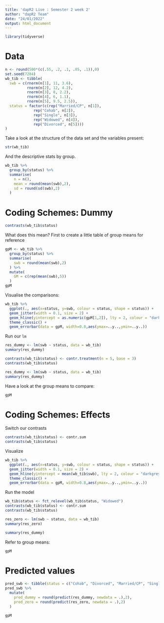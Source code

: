 ```yaml
---
title: 'dapR2 Live : Semester 2 week 2'
author: "dapR2 Team"
date: "24/01/2022"
output: html_document
---
```


```r
library(tidyverse)
```

# Data

```r
n <- round(500*(c(.55, .2, .1, .05, .1)),0)
set.seed(7284)
wb_tib <- tibble(
  swb = c(rnorm(n[1], 11, 3.6),
          rnorm(n[2], 12, 4.2),
          rnorm(n[3], 8, 2.2),
          rnorm(n[4], 6, 1.1),
          rnorm(n[5], 9.5, 2.5)),
  status = factor(c(rep("Married/CP", n[1]),
             rep("Cohab", n[2]),
             rep("Single", n[3]),
             rep("Widowed", n[4]),
             rep("Divorced", n[5])))
)
```

Take a look at the structure of the data set and the variables present:

```r
str(wb_tib)
```

And the descriptive stats by group.

```r
wb_tib %>%
  group_by(status) %>%
  summarise(
    n = n(),
    mean = round(mean(swb),2),
    sd = round(sd(swb),2)
  ) 
```

# Coding Schemes: Dummy

```r
contrasts(wb_tib$status)
```

What does this mean? First to create a little table of group means for reference

```r
gpM <- wb_tib %>%
  group_by(status) %>%
  summarise(
    swb = round(mean(swb),2)
  ) %>%
  mutate(
    GM = c(rep(mean(swb),5))
  )
gpM
```

Visualise the comparisons:

```r
wb_tib %>%
  ggplot(., aes(x=status, y=swb, colour = status, shape = status)) +
  geom_jitter(width = 0.1, size = 2) + 
  geom_hline(yintercept = as.numeric(gpM[1,2]), lty = 2, colour = "darkgrey") +
  theme_classic() +
  geom_errorbar(data = gpM, width=0.8,aes(ymax=..y..,ymin=..y..))
```

Run our `lm`

```r
res_dummy <- lm(swb ~ status, data = wb_tib)
summary(res_dummy)
```

```r
contrasts(wb_tib$status) <- contr.treatment(n = 5, base = 3)
contrasts(wb_tib$status)
```

```r
res_dummy <- lm(swb ~ status, data = wb_tib)
summary(res_dummy)
```

Have a look at the group means to compare:

```r
gpM
```


# Coding Schemes: Effects

Switch our contrasts

```r
contrasts(wb_tib$status) <- contr.sum
contrasts(wb_tib$status)
```

Visualize

```r
wb_tib %>%
  ggplot(., aes(x=status, y=swb, colour = status, shape = status)) +
  geom_jitter(width = 0.1, size = 2) + 
  geom_hline(yintercept = mean(wb_tib$swb), lty = 2, colour = "darkgrey") +
  theme_classic() +
  geom_errorbar(data = gpM, width=0.8,aes(ymax=..y..,ymin=..y..))
```

Run the model

```r
wb_tib$status <- fct_relevel(wb_tib$status, "Widowed")
contrasts(wb_tib$status) <- contr.sum
contrasts(wb_tib$status)
```

```r

res_zero <- lm(swb ~ status, data = wb_tib)
summary(res_zero)
```

```r
summary(res_dummy)
```

Refer to group means:

```r
gpM
```


# Predicted values
```r
pred_swb <- tibble(status = c("Cohab", "Divorced", "Married/CP", "Single", "Widowed"))
pred_swb %>%
  mutate(
    pred_dummy = round(predict(res_dummy, newdata = .),2),
    pred_zero = round(predict(res_zero, newdata = .),2)
  )

```

```r
gpM
```

